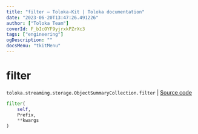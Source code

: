 ```yaml
---
title: "filter — Toloka-Kit | Toloka documentation"
date: "2023-06-20T13:47:26.491226"
author: ["Toloka Team"]
coverId: F_bIcOYF9yjrxkPZrXc3
tags: ["engineering"]
ogDescription: ""
docsMenu: "tkitMenu"
---
```


# filter

`toloka.streaming.storage.ObjectSummaryCollection.filter` | [Source code](https://github.com/Toloka/toloka-kit/blob/v1.2.0/src/streaming/storage.py#L141)

```python
filter(
    self,
    Prefix,
    **kwargs
)
```